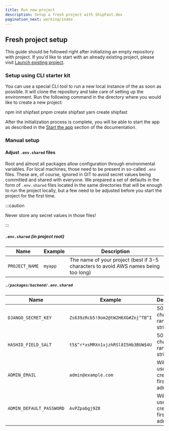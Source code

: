 ```yaml
---
title: Run new project
description: Setup a fresh project with ShipFast.dev
pagination_next: working/index
---
```



## Fresh project setup

This guide should be followed right after initializing an empty repository with <ProjectName/> project. If you'd like to start with an already existing project, please visit [Launch existing project](./run-existing-project).

<Requirements />

### Setup using CLI starter kit

You can use a special CLI tool to run a new local instance of the <ProjectName/> as soon as possible. It will clone the repository and take care of setting up the environment. Run the following command in the directory where you would like to create a new project:

<Tabs>
  <TabItem value="npm" label="npm" default>
    <CodeBlock>
      npm init shipfast
    </CodeBlock>
  </TabItem>
  <TabItem value="pnpm" label="pnpm">
    <CodeBlock>
      pnpm create shipfast
    </CodeBlock>
  </TabItem>
  <TabItem value="yarn" label="yarn">
    <CodeBlock>
      yarn create shipfast
    </CodeBlock>
  </TabItem>
</Tabs>

After the initialization process is complete, you will be able to start the app as described in the [Start the app](#start-the-app) section of the documentation.

### Manual setup

<InstallDeps />

#### Adjust `.env.shared` files
Root and almost all packages allow configuration through environmental variables. For local machines, those need to be present in so-called `.env` files. These are, of course, ignored in GIT to avoid secret values being committed and shared with everyone. We prepared a set of defaults in the form of `.env.shared` files located in the same directories that will be enough to run the project locally, but a few need to be adjusted before you start the project for the first time.

:::caution

Never store any secret values in those files!

:::

##### `.env.shared` (in project root)

| Name           | Example | Description                                                                         |
|----------------|---------|-------------------------------------------------------------------------------------|
| `PROJECT_NAME` | `myapp` | The name of your project (best if 3-5 characters to avoid AWS names being too long) |

##### `./packages/backend/.env.shared`

| Name                     | Example                            | Description                                                                                        |
|--------------------------|------------------------------------|----------------------------------------------------------------------------------------------------|
| `DJANGO_SECRET_KEY`      | `Zs639zRcb5!9om2@tW2H6XG#Znj^TB^I` | 50-character random string; [docs](https://docs.djangoproject.com/en/3.1/ref/settings/#secret-key) |
| `HASHID_FIELD_SALT`      | `t5$^r*xsMRXn1xjzhRSl8I5Hb3BUW$4U` | 50-character random string; [docs](https://django-hashid-field.readthedocs.io/en/latest/)          |
| `ADMIN_EMAIL`            | `admin@example.com`                | Will be used to create the first super admin user                                                  |
| `ADMIN_DEFAULT_PASSWORD` | `AvPZpabgj9Z8`                     | Will be used to create the first super admin user                                                  |

<StartApp />